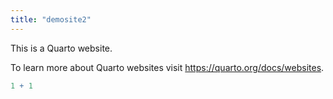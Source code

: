 ```yaml
---
title: "demosite2"
---
```


This is a Quarto website.

To learn more about Quarto websites visit <https://quarto.org/docs/websites>.

```r
1 + 1
```
